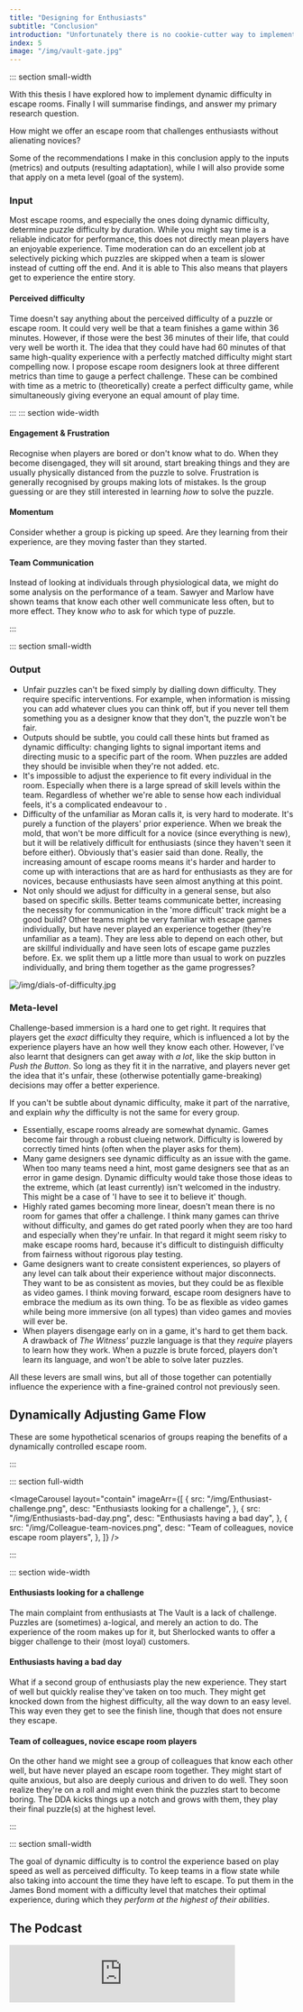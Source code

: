 ```yaml
---
title: "Designing for Enthusiasts"
subtitle: "Conclusion"
introduction: "Unfortunately there is no cookie-cutter way to implement dynamic difficulty (yet). The result of this research project are several recommendations that can be considered when developing a dynamic difficulty system for escape rooms."
index: 5
image: "/img/vault-gate.jpg"
---
```



::: section small-width

With this thesis I have explored how to implement dynamic difficulty in escape rooms. Finally I will summarise findings, and answer my primary research question.

<Callout title="Research Question" emoji="🤔">

How might we offer an escape room that challenges enthusiasts without alienating novices?

</Callout>

Some of the recommendations I make in this conclusion apply to the inputs (metrics) and outputs (resulting adaptation), while I will also provide some that apply on a meta level (goal of the system).

### Input

Most escape rooms, and especially the ones doing dynamic difficulty, determine puzzle difficulty by duration. While you might say time is a reliable indicator for performance, this does not directly mean players have an enjoyable experience. Time moderation can do an excellent job at selectively picking which puzzles are skipped when a team is slower instead of cutting off the end. And it is able to This also means that players get to experience the entire story.

#### Perceived difficulty

Time doesn't say anything about the perceived difficulty of a puzzle or escape room. It could very well be that a team finishes a game within 36 minutes. However, if those were the best 36 minutes of their life, that could very well be worth it. The idea that they could have had 60 minutes of that same high-quality experience with a perfectly matched difficulty might start compelling now. I propose escape room designers look at three different metrics than time to gauge a perfect challenge. These can be combined with time as a metric to (theoretically) create a perfect difficulty game, while simultaneously giving everyone an equal amount of play time.

:::
::: section wide-width

<SideBySide>

<div>

#### Engagement & Frustration

Recognise when players are bored or don't know what to do. When they become disengaged, they will sit around, start breaking things and they are usually physically distanced from the puzzle to solve. Frustration is generally recognised by groups making lots of mistakes. Is the group guessing or are they still interested in learning _how_ to solve the puzzle.

</div>

<div>

#### Momentum

Consider whether a group is picking up speed. Are they learning from their experience, are they moving faster than they started.

</div>

<div>

#### Team Communication

Instead of looking at individuals through physiological data, we might do some analysis on the performance of a team. Sawyer and Marlow have shown teams that know each other well communicate less often, but to more effect. They know _who_ to ask for which type of puzzle.

</div>

</SideBySide>

:::

::: section small-width

### Output

- Unfair puzzles can't be fixed simply by dialling down difficulty. They require specific interventions. For example, when information is missing you can add whatever clues you can think off, but if you never tell them something you as a designer know that they don't, the puzzle won't be fair.
- Outputs should be subtle, you could call these hints but framed as dynamic difficulty: changing lights to signal important items and directing music to a specific part of the room. When puzzles are added they should be invisible when they're not added. etc.
- It's impossible to adjust the experience to fit every individual in the room. Especially when there is a large spread of skill levels within the team. Regardless of whether we're able to sense how each individual feels, it's a complicated endeavour to .
- Difficulty of the unfamiliar as Moran calls it, is very hard to moderate. It's purely a function of the players' prior experience. When we break the mold, that won't be more difficult for a novice (since everything is new), but it will be relatively difficult for enthusiasts (since they haven't seen it before either). Obviously that's easier said than done. Really, the increasing amount of escape rooms means it's harder and harder to come up with interactions that are as hard for enthusiasts as they are for novices, because enthusiasts have seen almost anything at this point.
- Not only should we adjust for difficulty in a general sense, but also based on specific skills. Better teams communicate better, increasing the necessity for communication in the 'more difficult' track might be a good build? Other teams might be very familiar with escape games individually, but have never played an experience together (they're unfamiliar as a team). They are less able to depend on each other, but are skillful individually and have seen lots of escape game puzzles before. Ex. we split them up a little more than usual to work on puzzles individually, and bring them together as the game progresses?

![/img/dials-of-difficulty.jpg](/img/dials-of-difficulty.jpg)

### Meta-level

Challenge-based immersion is a hard one to get right. It requires that players get the _exact_ difficulty they require, which is influenced a lot by the experience players have an how well they know each other. However, I've also learnt that designers can get away with _a lot_, like the skip button in _Push the Button_. So long as they fit it in the narrative, and players never get the idea that it's unfair, these (otherwise potentially game-breaking) decisions may offer a better experience.

If you can't be subtle about dynamic difficulty, make it part of the narrative, and explain _why_ the difficulty is not the same for every group.

- Essentially, escape rooms already are somewhat dynamic. Games become fair through a robust clueing network. Difficulty is lowered by correctly timed hints (often when the player asks for them).
- Many game designers see dynamic difficulty as an issue with the game. When too many teams need a hint, most game designers see that as an error in game design. Dynamic difficulty would take those those ideas to the extreme, which (at least currently) isn't welcomed in the industry. This might be a case of 'I have to see it to believe it' though.
- Highly rated games becoming more linear, doesn't mean there is no room for games that offer a challenge. I think many games can thrive without difficulty, and games do get rated poorly when they are too hard and especially when they're unfair. In that regard it might seem risky to make escape rooms hard, because it's difficult to distinguish difficulty from fairness without rigorous play testing.
- Game designers want to create consistent experiences, so players of any level can talk about their experience without major disconnects. They want to be as consistent as movies, but they could be as flexible as video games. I think moving forward, escape room designers have to embrace the medium as its own thing. To be as flexible as video games while being more immersive (on all types) than video games and movies will ever be.
- When players disengage early on in a game, it's hard to get them back. A drawback of _The Witness'_ puzzle language is that they _require_ players to learn how they work. When a puzzle is brute forced, players don't learn its language, and won't be able to solve later puzzles.

All these levers are small wins, but all of those together can potentially influence the experience with a fine-grained control not previously seen.

## Dynamically Adjusting Game Flow

These are some hypothetical scenarios of groups reaping the benefits of a dynamically controlled escape room.

:::

::: section full-width

<ImageCarousel
  layout="contain"
  imageArr={[
    {
      src: "/img/Enthusiast-challenge.png",
      desc: "Enthusiasts looking for a challenge",
    },
    {
      src: "/img/Enthusiasts-bad-day.png",
      desc: "Enthusiasts having a bad day",
    },
    {
      src: "/img/Colleague-team-novices.png",
      desc: "Team of colleagues, novice escape room players",
    },
  ]}
/>

:::

::: section wide-width

<SideBySide>

<div>

#### Enthusiasts looking for a challenge

The main complaint from enthusiasts at The Vault is a lack of challenge. Puzzles are (sometimes) a-logical, and merely an action to do. The experience of the room makes up for it, but Sherlocked wants to offer a bigger challenge to their (most loyal) customers.

</div>

<div>

#### Enthusiasts having a bad day

What if a second group of enthusiasts play the new experience. They start of well but quickly realise they've taken on too much. They might get knocked down from the highest difficulty, all the way down to an easy level. This way even they get to see the finish line, though that does not ensure they escape.

</div>

<div>

#### Team of colleagues, novice escape room players

On the other hand we might see a group of colleagues that know each other well, but have never played an escape room together. They might start of quite anxious, but also are deeply curious and driven to do well. They soon realize they're on a roll and might even think the puzzles start to become boring. The DDA kicks things up a notch and grows with them, they play their final puzzle(s) at the highest level.

</div>

</SideBySide>

:::

::: section small-width

<Callout title="Conclusion">

The goal of dynamic difficulty is to control the experience based on play speed as well as perceived difficulty. To keep teams in a flow state while also taking into account the time they have left to escape. To put them in the James Bond moment with a difficulty level that matches their optimal experience, during which they _perform at the highest of their abilities_.

</Callout>

## The Podcast

<iframe
  src="https://anchor.fm/nils-westhoff/embed/episodes/Dynamic-Difficulty-Panel-eq6cat"
  height="102px"
  width="400px"
  frameBorder="0"
  scrolling="no"
/>

## Further research

- Practical ways of measuring team performance
- Statistical research into the need for escaping, is that important. Do enthusiasts care about records (impossible when you're not playing the same game) or would they rather play something that matches their abilities?
- standardised 'difficulty levels'/kijkwijzer for the industry
- An analysis what the characteristics are of a team that does well

## Reflective Statement

- every time I read something I got really excited to write stuff down, make connections between sections
- the middle part was a deep rut. Stuck in the 'this doesn't work', but couldn't unstuck myself from that. realisation that escape rooms are special in three key ways (time-constraint, team-based and that they happen in a physical space), got me un-stuck.
- Actually writing I was too focused on making connections, had a hard time actually working on a section and kept jumping around in my files.

  - Had trouble finishing each section and wasn't able to elaborate on a section, because I kept seeing links between all the interconnected parts. As a result everything is still at surface-level, even though I knew much deeper stuff.
  - I started to tell Francine what I'd be writing that day (social check). I copied that small section into a different text editor (dedicate task), and set a Pomodoro timer (dedicate time).
  - Copied that section back after I finished it, was also much easier for proofreading. I could tell Francine exactly which parts I had changed.

- Hosting a panel with escape room legends has been one of the best experiences I've had during my education. That says a lot, because Hyper Island has linked us with some incredible companies and speakers as well.
- Even though I've enjoyed my work with Sherlocked **a lot**, and appreciate the fantastic environment they have given me to take a stab at this problem. I have decided to get a job elsewhere. I think much of what I've learnt during this project is applicable throughout the field of experience design. And I have a positive outlook that I'll be able to translate what I've learnt in a different domain, like Nicole Lazarro has done. Transposing her work to the field of user experience design as a whole, as she's demonstrated with her talk at AIGA Conference.
- I'm excited as much as I'm relieved to finally put this work out into the world.
  :::
